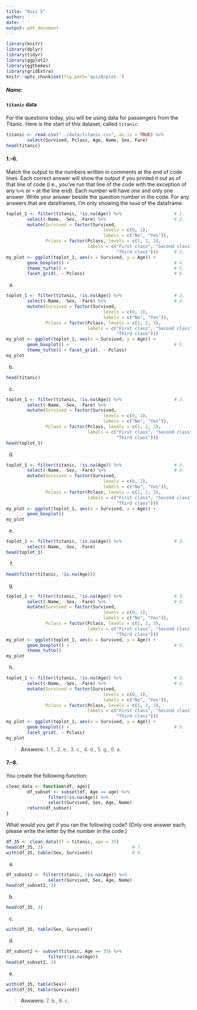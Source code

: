 ```yaml
---
title: "Quiz 5"
author: ' '
date: ' '
output: pdf_document
---
```


```r
library(knitr)
library(dplyr)
library(tidyr)
library(ggplot2)
library(ggthemes)
library(gridExtra)
knitr::opts_chunk$set(fig.path='quiz8/plot-')
```

##### Name: 

#### `titanic` data

For the questions today, you will be using data for passengers from the Titanic. Here is the start of this dataset, called `titanic`:

```r
titanic <- read.csv("../data/titanic.csv", as.is = TRUE) %>%
        select(Survived, Pclass, Age, Name, Sex, Fare)
head(titanic)
```

#### 1.--6.
Match the output to the numbers written in comments at the end of code lines. Each correct answer will show the output if you printed it out as of that line of code (i.e., you've run that line of the code with the exception of any `%>%` or `+` at the line end). Each number will have one and only one answer. Write your answer beside the question number in the code. For any answers that are dataframes, I'm only showing the `head` of the dataframe.

```r
toplot_1 <- filter(titanic, !is.na(Age)) %>%                    # 1.
        select(-Name, -Sex, -Fare) %>%                          # 2.
        mutate(Survived = factor(Survived,
                                     levels = c(0, 1),
                                     labels = c("No", "Yes")),
               Pclass = factor(Pclass, levels = c(1, 2, 3),
                               labels = c("First class", "Second class",
                                          "Third class")))      # 3.
my_plot <- ggplot(toplot_1, aes(x = Survived, y = Age)) + 
        geom_boxplot() +                                        # 4.
        theme_tufte() +                                         # 5.
        facet_grid(. ~ Pclass)                                  # 6.
```

a. 

```r
toplot_1 <- filter(titanic, !is.na(Age)) %>%                    # 3.
        select(-Name, -Sex, -Fare) %>%                          # 4.
        mutate(Survived = factor(Survived,
                                     levels = c(0, 1),
                                     labels = c("No", "Yes")),
               Pclass = factor(Pclass, levels = c(1, 2, 3),
                               labels = c("First class", "Second class",
                                          "Third class"))) 
my_plot <- ggplot(toplot_1, aes(x = Survived, y = Age)) + 
        geom_boxplot() +                                        # 5.
        theme_tufte() + facet_grid(. ~ Pclass)
my_plot
```

b. 
```r
head(titanic)
```

c. 
```r
toplot_1 <- filter(titanic, !is.na(Age)) %>%                    # 3.
        select(-Name, -Sex, -Fare) %>%
        mutate(Survived = factor(Survived,
                                     levels = c(0, 1),
                                     labels = c("No", "Yes")),
               Pclass = factor(Pclass, levels = c(1, 2, 3),
                               labels = c("First class", "Second class",
                                          "Third class"))) 
head(toplot_1)
```

d.

```r
toplot_1 <- filter(titanic, !is.na(Age)) %>%                    # 3.
        select(-Name, -Sex, -Fare) %>%                          # 4.
        mutate(Survived = factor(Survived,
                                     levels = c(0, 1),
                                     labels = c("No", "Yes")),
               Pclass = factor(Pclass, levels = c(1, 2, 3),
                               labels = c("First class", "Second class",
                                          "Third class"))) 
my_plot <- ggplot(toplot_1, aes(x = Survived, y = Age)) + 
        geom_boxplot()
my_plot
```

e. 

```r
toplot_1 <- filter(titanic, !is.na(Age)) %>%                    # 3.
        select(-Name, -Sex, -Fare)
head(toplot_1)
```

f. 
```r
head(filter(titanic, !is.na(Age)))
```

g. 

```r
toplot_1 <- filter(titanic, !is.na(Age)) %>%                    # 3.
        select(-Name, -Sex, -Fare) %>%                          # 4.
        mutate(Survived = factor(Survived,
                                     levels = c(0, 1),
                                     labels = c("No", "Yes")),
               Pclass = factor(Pclass, levels = c(1, 2, 3),
                               labels = c("First class", "Second class",
                                          "Third class"))) 
my_plot <- ggplot(toplot_1, aes(x = Survived, y = Age)) + 
        geom_boxplot() +                                        # 5.
        theme_tufte() 
my_plot
```

h. 

```r
toplot_1 <- filter(titanic, !is.na(Age)) %>%                    # 3.
        select(-Name, -Sex, -Fare) %>%                          # 4.
        mutate(Survived = factor(Survived,
                                     levels = c(0, 1),
                                     labels = c("No", "Yes")),
               Pclass = factor(Pclass, levels = c(1, 2, 3),
                               labels = c("First class", "Second class",
                                          "Third class"))) 
my_plot <- ggplot(toplot_1, aes(x = Survived, y = Age)) + 
        geom_boxplot() +                                        # 5.
        facet_grid(. ~ Pclass)
my_plot
```

> **Answers:**
> 1. f.,
> 2. e.,
> 3. c.,
> 4. d., 
> 5. g., 
> 6. a.

#### 7.--8.

You create the following function:

```r
clean_data <- function(df, age){
        df_subset <- subset(df, Age == age) %>%
                filter(!is.na(Age)) %>%
                select(Survived, Sex, Age, Name) 
        return(df_subset)
}
```

What would you get if you ran the following code? (Only one answer each; please write the letter by the number in the code.)

```r
df_35 <- clean_data(df = titanic, age = 35)
head(df_35, 3)                                  # 7.
with(df_35, table(Sex, Survived))               # 8.
```

a. 
```r
df_subset2 <- filter(titanic, !is.na(Age)) %>%
                select(Survived, Sex, Age, Name)
head(df_subset2, 3)
```

b. 
```r
head(df_35, 3) 
```

c. 
```r
with(df_35, table(Sex, Survived)) 
```

d.
```r
df_subset2 <- subset(titanic, Age == 35) %>%
                filter(!is.na(Age))
head(df_subset2, 3)
```

e.
```r
with(df_35, table(Sex)) 
with(df_35, table(Survived)) 
```

> **Answers:**
> 7. b.,
> 8. c. 
